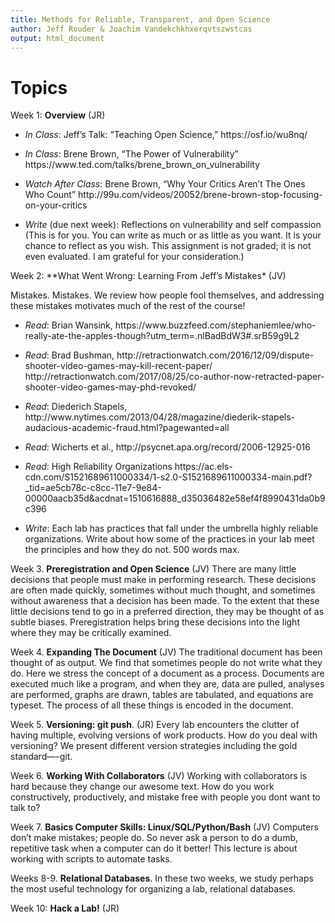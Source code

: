 ```yaml
---
title: Methods for Reliable, Transparent, and Open Science 
author: Jeff Rouder & Joachim Vandekchkhxerqvtszwstcas 
output: html_document
---
```



# Topics

Week 1: **Overview** (JR)

- *In Class*: Jeff's Talk: "Teaching Open Science," https://osf.io/wu8nq/

- *In Class*: Brene Brown, "The Power of Vulnerability" https://www.ted.com/talks/brene_brown_on_vulnerability 

- *Watch After Class*: Brene Brown, "Why Your Critics Aren't The Ones Who Count" http://99u.com/videos/20052/brene-brown-stop-focusing-on-your-critics

- *Write* (due next week): Reflections on vulnerability and self compassion (This is for you.  You can write as much or as little as you want.  It is your chance to reflect as you wish.  This assignment is not graded; it is not even evaluated.  I am grateful for your consideration.)

Week 2: **What Went Wrong: Learning From Jeff's Mistakes* (JV)

Mistakes. Mistakes.  We review how people fool themselves, and addressing these mistakes motivates much of the rest of the course!

- *Read*:  Brian Wansink, https://www.buzzfeed.com/stephaniemlee/who-really-ate-the-apples-though?utm_term=.nlBadBdW3#.srB59g9L2

- *Read*: Brad Bushman, http://retractionwatch.com/2016/12/09/dispute-shooter-video-games-may-kill-recent-paper/
http://retractionwatch.com/2017/08/25/co-author-now-retracted-paper-shooter-video-games-may-phd-revoked/

- *Read*: Diederich Stapels, http://www.nytimes.com/2013/04/28/magazine/diederik-stapels-audacious-academic-fraud.html?pagewanted=all

- *Read*: Wicherts et al., http://psycnet.apa.org/record/2006-12925-016


- *Read*: High Reliability Organizations https://ac.els-cdn.com/S1521689611000334/1-s2.0-S1521689611000334-main.pdf?_tid=ae5cb78c-c8cc-11e7-9e84-00000aacb35d&acdnat=1510616888_d35036482e58ef4f8990431da0b9c396

- *Write*: Each lab has practices that fall under the umbrella highly reliable organizations.  Write about how some of the practices in your lab meet the principles and how they do not.  500 words max.

Week 3.  **Preregistration and Open Science**  (JV)
There are many little decisions that people must make in performing research. These decisions are often made quickly, sometimes without much thought, and sometimes without awareness that a decision has been made.  To the extent that these little decisions tend to go in a preferred direction, they may be thought of as subtle biases.   Preregistration helps bring these decisions into the light where they may be critically examined.

Week 4. **Expanding The Document** (JV)
The traditional document has been thought of as output.  We find that sometimes people do not write what they do.  Here we stress the concept of a document as a process.  Documents are executed much like a program, and when they are, data are pulled, analyses are performed, graphs are drawn, tables are tabulated, and equations are typeset.  The process of all these things is encoded in the document.

Week 5. **Versioning: git push**. (JR)
Every lab encounters the clutter of having multiple, evolving versions of work products.  How do you deal with versioning?  We present different version strategies including the gold standard----git.

Week 6. **Working With Collaborators** (JV)
Working with collaborators is hard because they change our awesome text.  How do you work constructively, productively, and mistake free with people you dont want to talk to?

Week 7. **Basics Computer Skills: Linux/SQL/Python/Bash** (JV)
Computers don't make mistakes; people do.  So never ask a person to do a dumb, repetitive task when a computer can do it better!  This lecture is about working with scripts to automate tasks.  

Weeks 8-9. **Relational Databases**.  In these two weeks, we study perhaps the most useful technology for organizing a lab, relational databases. 

Week 10: **Hack a Lab!** (JR)

